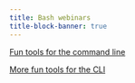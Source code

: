 ```yaml
---
title: Bash webinars
title-block-banner: true
---
```


:::{layout="[5, 5, -5, -5]"}

:::{.card .mb-3}

:::{.card-body2}

[Fun tools for the command line](wb_tools1.qmd){.card-title-ws .stretched-link}

:::

:::

:::{.card .mb-3}

:::{.card-body2}

[More fun tools for the CLI](wb_tools2.qmd){.card-title-ws .stretched-link}

:::

:::

:::
     
